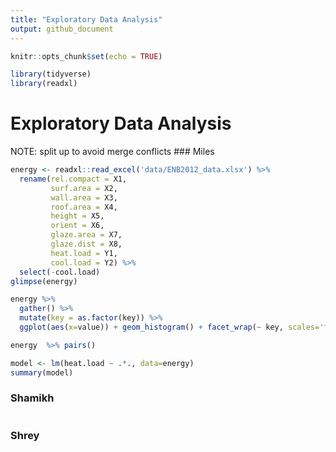 ```yaml
---
title: "Exploratory Data Analysis"
output: github_document
---
```


```r
knitr::opts_chunk$set(echo = TRUE)
```

```r
library(tidyverse)
library(readxl)
```


# Exploratory Data Analysis

NOTE: split up to avoid merge conflicts
### Miles 

```r
energy <- readxl::read_excel('data/ENB2012_data.xlsx') %>% 
  rename(rel.compact = X1,
         surf.area = X2,
         wall.area = X3,
         roof.area = X4,
         height = X5,
         orient = X6,
         glaze.area = X7,
         glaze.dist = X8,
         heat.load = Y1,
         cool.load = Y2) %>% 
  select(-cool.load)
glimpse(energy)
```

```r
energy %>% 
  gather() %>% 
  mutate(key = as.factor(key)) %>% 
  ggplot(aes(x=value)) + geom_histogram() + facet_wrap(~ key, scales='free')
```

```r
energy  %>% pairs()
```

```r
model <- lm(heat.load ~ .*., data=energy)
summary(model)
```

### Shamikh

```r

```

### Shrey

```r

```

